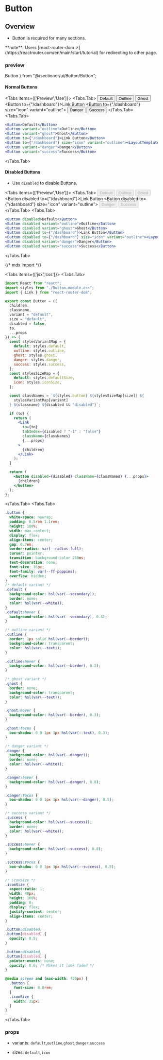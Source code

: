 # Button

## Overview 

- Button is required for many sections.


 
<Callout type="info" emoji="!!">
**note**: Users [react-router-dom ↗](https://reactrouter.com/en/main/start/tutorial) for redirecting to other page.
</Callout>

### preview

  Button
} from "@/sectioner/ui/Button/Button";

#### Normal Buttons

<Tabs items={['Preview','Use']}>
<Tabs.Tab>
<ComponentWrapper classname="gap-3 flex-wrap">
    <Button>Default</Button>
    <Button variant="outline">Outline</Button>
    <Button variant="ghost">Ghost</Button>
    <Button to={"/dashboard"}>Link Button</Button>
    <Button to={"/dashboard"} size="icon" variant="outline"><LayoutTemplate className='h-5 w-5'/></Button>
    <Button variant="danger">Danger</Button>
    <Button variant="success">Success</Button>
</ComponentWrapper>
</Tabs.Tab>
<Tabs.Tab>
```jsx showLineNumbers filename="App.jsx" copy
<Button>Default</Button>
<Button variant="outline">Outline</Button>
<Button variant="ghost">Ghost</Button>
<Button to={"/dashboard"}>Link Button</Button>
<Button to={"/dashboard"} size="icon" variant="outline"><LayoutTemplate className='h-5 w-5'/></Button>
<Button variant="danger">Danger</Button>
<Button variant="success">Success</Button>
```
</Tabs.Tab>
</Tabs>

#### Disabled Buttons

- Use `disabled` to disable Buttons.

<Tabs items={['Preview','Use']}>
<Tabs.Tab>
<ComponentWrapper classname="gap-3 flex-wrap">
    <Button disabled>Default</Button>
    <Button disabled variant="outline">Outline</Button>
    <Button disabled variant="ghost">Ghost</Button>
    <Button disabled to={"/dashboard"}>Link Button</Button>
    <Button disabled to={"/dashboard"} size="icon" variant="outline"><LayoutTemplate className='h-5 w-5'/></Button>
    <Button disabled variant="danger">Danger</Button>
    <Button disabled variant="success">Success</Button>
</ComponentWrapper>
</Tabs.Tab>
<Tabs.Tab>
```jsx showLineNumbers filename="App.jsx" copy
<Button disabled>Default</Button>
<Button disabled variant="outline">Outline</Button>
<Button disabled variant="ghost">Ghost</Button>
<Button disabled to={"/dashboard"}>Link Button</Button>
<Button disabled to={"/dashboard"} size="icon" variant="outline"><LayoutTemplate className='h-5 w-5'/></Button>
<Button disabled variant="danger">Danger</Button>
<Button disabled variant="success">Success</Button>
```
</Tabs.Tab>
</Tabs>


{/* mdx import */}

<ComponentInstallation fileName="Button" folderName="button" />


<Tabs items={['jsx','css']}>
<Tabs.Tab>
```jsx showLineNumbers filename="Button.jsx" copy
import React from "react";
import styles from "./Button.module.css";
import { Link } from "react-router-dom";

export const Button = ({
  children,
  classname,
  variant = "default",
  size = "default",
  disabled = false,
  to,
  ...props
}) => {
  const stylesVariantMap = {
    default: styles.default,
    outline: styles.outline,
    ghost: styles.ghost,
    danger: styles.danger,
    success: styles.success,
  };
  const stylesSizeMap = {
    default: styles.defaultSize,
    icon: styles.iconSize,
  };

  const classNames = `${styles.button} ${stylesSizeMap[size]} ${
    stylesVariantMap[variant]
  } ${classname} ${disabled && "disabled"}`;

  if (to) {
    return (
      <Link
        to={to}
        tabIndex={disabled ? "-1" : "false"}
        className={classNames}
        {...props}
      >
        {children}
      </Link>
    );
  }

  return (
    <button disabled={disabled} className={classNames} {...props}>
      {children}
    </button>
  );
};
```
</Tabs.Tab>
<Tabs.Tab>
```css showLineNumbers filename="Button.module.css" copy
.button {
  white-space: nowrap;
  padding: 0.5rem 1.1rem;
  height: 100%;
  width: max-content;
  display: flex;
  align-items: center;
  gap: 0.7em;
  border-radius: var(--radius-full);
  cursor: pointer;
  transition: background-color 250ms;
  text-decoration: none;
  font-size: 16px;
  font-family: var(--ff-poppins);
  overflow: hidden;
}
/* default variant */
.default {
  background-color: hsl(var(--secondary));
  border: none;
  color: hsl(var(--white));
}
.default:hover {
  background-color: hsl(var(--secondary), 0.8);
}

/* outline variant */
.outline {
  border: 1px solid hsl(var(--border));
  background-color: transparent;
  color: hsl(var(--text));
}

.outline:hover {
  background-color: hsl(var(--border), 0.2);
}

/* ghost variant */
.ghost {
  border: none;
  background-color: transparent;
  color: hsl(var(--text));
}

.ghost:hover {
  background-color: hsl(var(--border), 0.3);
}

.ghost:focus {
  box-shadow: 0 0 1px 3px hsl(var(--text), 0.3);
}

/* danger variant */
.danger {
  background-color: hsl(var(--danger));
  border: none;
  color: hsl(var(--white));
}

.danger:hover {
  background-color: hsl(var(--danger), 0.8);
}

.danger:focus {
  box-shadow: 0 0 1px 3px hsl(var(--danger), 0.5);
}

/* success variant */
.success {
  background-color: hsl(var(--success));
  border: none;
  color: hsl(var(--white));
}

.success:hover {
  background-color: hsl(var(--success), 0.8);
}

.success:focus {
  box-shadow: 0 0 1px 3px hsl(var(--success), 0.5);
}

/* iconSize */
.iconSize {
  aspect-ratio: 1;
  width: 40px;
  height: 100%;
  padding: 0;
  display: flex;
  justify-content: center;
  align-items: center;
}

.button:disabled,
.button[disabled] {
  opacity: 0.5;
}

.button:disabled,
.button[disabled] {
  pointer-events: none;
  opacity: 0.6; /* Makes it look faded */
}

@media screen and (max-width: 750px) {
  .button {
    font-size: 0.8rem;
  }
  .iconSize {
    width: 35px;
  }
}
```
</Tabs.Tab>
</Tabs>

### props

- variants: `default`,`outline`,`ghost`,`danger`,`success`

- sizes: `default`,`icon`